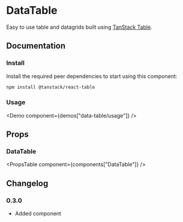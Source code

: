 
# DataTable

Easy to use table and datagrids built using [TanStack Table](https://tanstack.com/table/latest).

## Documentation

### Install

Install the required peer dependencies to start using this component:

```sh npm2yarn
npm install @tanstack/react-table
```

### Usage

<Demo component={demos["data-table/usage"]} />

## Props

### DataTable

<PropsTable component={components["DataTable"]} />

## Changelog

### 0.3.0

- Added component
